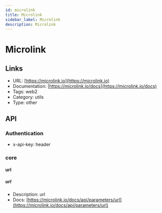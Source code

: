 ```yaml
---
id: microlink
title: Microlink
sidebar_label: Microlink
description: Microlink
---
```


# Microlink

## Links

* URL: [https://microlink.io](https://microlink.io)
* Documentation: [https://microlink.io/docs](https://microlink.io/docs)
* Tags: web2
* Category: utils
* Type: other

## API

### Authentication

* x-api-key: header

### core

#### url

##### url

* Description: url
* Docs: [https://microlink.io/docs/api/parameters/url](https://microlink.io/docs/api/parameters/url)
